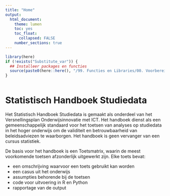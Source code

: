```yaml
---
title: "Home"
output:
  html_document:
    theme: lumen
    toc: yes
    toc_float: 
      collapsed: FALSE 
    number_sections: true
---
```


<!-- ## CLOSEDBLOK: Functies.R -->
```r
library(here)
if (!exists("Substitute_var")) {
  ## Installeer packages en functies
  source(paste0(here::here(), "/99. Functies en Libraries/00. Voorbereidingen.R"), echo = FALSE)
}
```
<!-- ## /CLOSEDBLOK: Functies.R -->

<style>
`r htmltools::includeHTML(paste0(here::here(),"/01. Includes/css/Stylesheet_SHHO.css"))`
</style>

<!-- ## CLOSEDBLOK: Header.R -->
```r
```
<!-- ## /CLOSEDBLOK: Header.R -->

# Statistisch Handboek Studiedata
Het Statistisch Handboek Studiedata is gemaakt als onderdeel van het Versnellingsplan Onderwijsinnovatie met ICT. Het handboek dienst als een gemeenschappelijk standaard voor het toetsen van analyses op studiedata in het hoger onderwijs om de validiteit en betrouwbaarheid van beleidsadviezen te waarborgen. Het handboek is geen vervanger van een cursus statistiek. 

De basis voor het handboek is een Toetsmatrix, waarin de meest voorkomende toetsen afzonderlijk uitgewerkt zijn. Elke toets bevat:  

* een omschrijving waarvoor een toets gebruikt kan worden  
* een casus uit het onderwijs
* assumpties behorende bij de toetsen  
* code voor uitvoering in R en Python   
* rapportage van de output   

<!-- ## CLOSEDBLOK: Footer.R -->
```r
```
<!-- ## /CLOSEDBLOK: Footer.R -->
